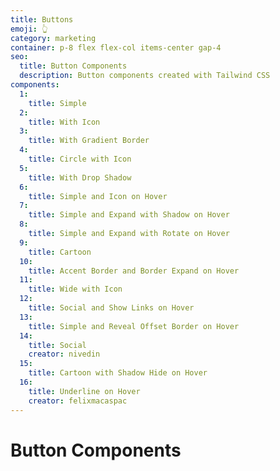 ```yaml
---
title: Buttons
emoji: 👆
category: marketing
container: p-8 flex flex-col items-center gap-4
seo:
  title: Button Components
  description: Button components created with Tailwind CSS
components:
  1:
    title: Simple
  2:
    title: With Icon
  3:
    title: With Gradient Border
  4:
    title: Circle with Icon
  5:
    title: With Drop Shadow
  6:
    title: Simple and Icon on Hover
  7:
    title: Simple and Expand with Shadow on Hover
  8:
    title: Simple and Expand with Rotate on Hover
  9:
    title: Cartoon
  10:
    title: Accent Border and Border Expand on Hover
  11:
    title: Wide with Icon
  12:
    title: Social and Show Links on Hover
  13:
    title: Simple and Reveal Offset Border on Hover
  14:
    title: Social
    creator: nivedin
  15:
    title: Cartoon with Shadow Hide on Hover
  16:
    title: Underline on Hover
    creator: felixmacaspac
---
```


# Button Components

<List
  componentsData={componentsArray}
  componentContainer={componentContainer}
/>
